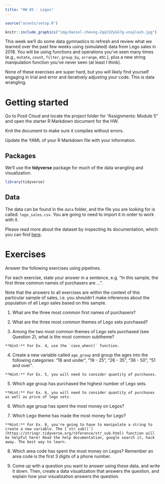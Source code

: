 ```yaml
---
title: "HW 05 - Legos"
---
```


```r
source("assets/setup.R")
```

```r
knitr::include_graphics("img/daniel-cheung-ZqqlOZyGG7g-unsplash.jpg")
```

This week we'll do some data gymnastics to refresh and review what we learned over the past few weeks using (simulated) data from Lego sales in 2018. You will be using functions and operations you've seen many times (e.g., `mutate`, `count`, `filter`, `group_by`, `arrange`, etc.), plus a new string manipulation function you've never seen (at least I think). 

None of these exercises are super hard, but you will likely find yourself engaging in trial and error and iteratively adjusting your code. This is data wrangling.  

# Getting started

Go to Posit Cloud and locate the project folder for "Assignments: Module 5" and open the starter R Markdown document for the HW.

Knit the document to make sure it compiles without errors.

Update the YAML of your R Markdown file with your information.

## Packages

We'll use the **tidyverse** package for much of the data wrangling and visualization.

```r
library(tidyverse)
```

## Data

The data can be found in the `data` folder, and the file you are looking for is called: `lego_sales.csv`. You are going to need to import it in order to work with it. 

Please read more about the dataset by inspecting its documentation, which you can find [here](https://rdrr.io/github/rstudio-education/dsbox/man/lego_sales.html).

# Exercises

Answer the following exercises using pipelines.

For each exercise, state your answer in a sentence, e.g. "In this sample, the first three common names of purchasers are ...".

Note that the answers to all exercises are within the context of this particular sample of sales, i.e. you shouldn't make inferences about the population of all Lego sales based on this sample.

1.  What are the three most common first names of purchasers?

2.  What are the three most common themes of Lego sets purchased?

3.  Among the two most common themes of Lego sets purchased (see Question 2), what is the most common subtheme?

```marginfigure
**Hint:** For Ex. 4, use the `case_when()` function.
```

4.  Create a new variable called `age_group` and group the ages into the following categories: "18 and under", "19 - 25", "26 - 35", "36 - 50", "51 and over".

```marginfigure
**Hint:** For Ex. 5, you will need to consider quantity of purchases.
```

5.  Which age group has purchased the highest number of Lego sets.

```marginfigure
**Hint:** For Ex. 6, you will need to consider quantity of purchases as well as price of lego sets.
```

6.  Which age group has spent the most money on Legos?

7.  Which Lego theme has made the most money for Lego?

```marginfigure
**Hint:** For Ex. 8, you're going to have to manipulate a string to create a new variable. The [`str_sub()`](https://stringr.tidyverse.org/reference/str_sub.html) function will be helpful here! Read the help documentation, google search it, hack away. The best way to learn. 
```

8.  Which area code has spent the most money on Legos?
    Remember an area code is the first 3 digits of a phone number.

9.  Come up with a question you want to answer using these data, and write it down.
    Then, create a data visualization that answers the question, and explain how your visualization answers the question.
